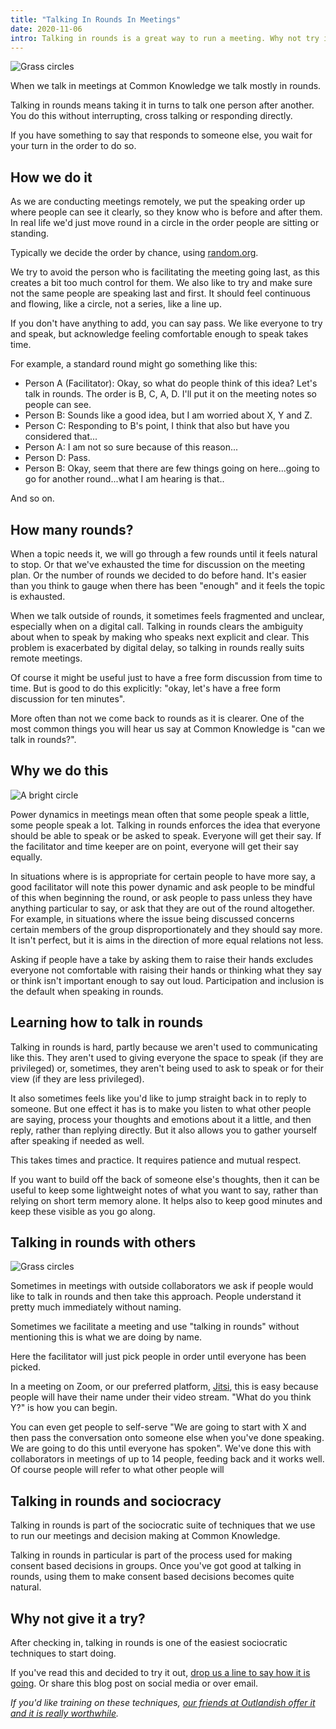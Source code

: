 ```yaml
---
title: "Talking In Rounds In Meetings"
date: 2020-11-06
intro: Talking in rounds is a great way to run a meeting. Why not try it?
---
```


![Grass circles](../../assets/rounds.jpg)

When we talk in meetings at Common Knowledge we talk mostly in rounds.

Talking in rounds means taking it in turns to talk one person after another. You do this without interrupting, cross talking or responding directly.

If you have something to say that responds to someone else, you wait for your turn in the order to do so.

## How we do it

As we are conducting meetings remotely, we put the speaking order up where people can see it clearly, so they know who is before and after them. In real life we'd just move round in a circle in the order people are sitting or standing.

Typically we decide the order by chance, using [random.org](https://www.random.org/).

We try to avoid the person who is facilitating the meeting going last, as this creates a bit too much control for them. We also like to try and make sure not the same people are speaking last and first. It should feel continuous and flowing, like a circle, not a series, like a line up.

If you don't have anything to add, you can say pass. We like everyone to try and speak, but acknowledge feeling comfortable enough to speak takes time.

For example, a standard round might go something like this:

- Person A (Facilitator): Okay, so what do people think of this idea? Let's talk in rounds. The order is B, C, A, D. I'll put it on the meeting notes so people can see.
- Person B: Sounds like a good idea, but I am worried about X, Y and Z.
- Person C: Responding to B's point, I think that also but have you considered that...
- Person A: I am not so sure because of this reason...
- Person D: Pass.
- Person B: Okay, seem that there are few things going on here...going to go for another round...what I am hearing is that..

And so on.

## How many rounds?

When a topic needs it, we will go through a few rounds until it feels natural to stop. Or that we've exhausted the time for discussion on the meeting plan. Or the number of rounds we decided to do before hand. It's easier than you think to gauge when there has been "enough" and it feels the topic is exhausted.

When we talk outside of rounds, it sometimes feels fragmented and unclear, especially when on a digital call. Talking in rounds clears the ambiguity about when to speak by making who speaks next explicit and clear. This problem is exacerbated by digital delay, so talking in rounds really suits remote meetings.

Of course it might be useful just to have a free form discussion from time to time. But is good to do this explicitly: "okay, let's have a free form discussion for ten minutes".

More often than not we come back to rounds as it is clearer. One of the most common things you will hear us say at Common Knowledge is "can we talk in rounds?".

## Why we do this

![A bright circle](../../assets/circle-2.jpg)

Power dynamics in meetings mean often that some people speak a little, some people speak a lot. Talking in rounds enforces the idea that everyone should be able to speak or be asked to speak. Everyone will get their say. If the facilitator and time keeper are on point, everyone will get their say equally.

In situations where is is appropriate for certain people to have more say, a good facilitator will note this power dynamic and ask people to be mindful of this when beginning the round, or ask people to pass unless they have anything particular to say, or ask that they are out of the round altogether. For example, in situations where the issue being discussed concerns certain members of the group disproportionately and they should say more. It isn't perfect, but it is aims in the direction of more equal relations not less.

Asking if people have a take by asking them to raise their hands excludes everyone not comfortable with raising their hands or thinking what they say or think isn't important enough to say out loud. Participation and inclusion is the default when speaking in rounds.

## Learning how to talk in rounds

Talking in rounds is hard, partly because we aren't used to communicating like this. They aren't used to giving everyone the space to speak (if they are privileged) or, sometimes, they aren't being used to ask to speak or for their view (if they are less privileged).

It also sometimes feels like you'd like to jump straight back in to reply to someone. But one effect it has is to make you listen to what other people are saying, process your thoughts and emotions about it a little, and then reply, rather than replying directly. But it also allows you to gather yourself after speaking if needed as well.

This takes times and practice. It requires patience and mutual respect.

If you want to build off the back of someone else's thoughts, then it can be useful to keep some lightweight notes of what you want to say, rather than relying on short term memory alone. It helps also to keep good minutes and keep these visible as you go along.

## Talking in rounds with others

![Grass circles](../../assets/circle-3.jpg)

Sometimes in meetings with outside collaborators we ask if people would like to talk in rounds and then take this approach. People understand it pretty much immediately without naming.

Sometimes we facilitate a meeting and use "talking in rounds" without mentioning this is what we are doing by name.

Here the facilitator will just pick people in order until everyone has been picked.

In a meeting on Zoom, or our preferred platform, [Jitsi](https://jitsi.org/), this is easy because people will have their name under their video stream. "What do you think Y?" is how you can begin.

You can even get people to self-serve "We are going to start with X and then pass the conversation onto someone else when you've done speaking. We are going to do this until everyone has spoken". We've done this with collaborators in meetings of up to 14 people, feeding back and it works well. Of course people will refer to what other people will

## Talking in rounds and sociocracy

Talking in rounds is part of the sociocratic suite of techniques that we use to run our meetings and decision making at Common Knowledge.

Talking in rounds in particular is part of the process used for making consent based decisions in groups. Once you've got good at talking in rounds, using them to make consent based decisions becomes quite natural.

## Why not give it a try?

After checking in, talking in rounds is one of the easiest sociocratic techniques to start doing.

If you've read this and decided to try it out, [drop us a line to say how it is going](mailto:hello@commonknowledge.coop). Or share this blog post on social media or over email.

_If you'd like training on these techniques, [our friends at Outlandish offer it and it is really worthwhile](https://outlandish.com/workshop-sociocracy-and-better-decision-making/)._
